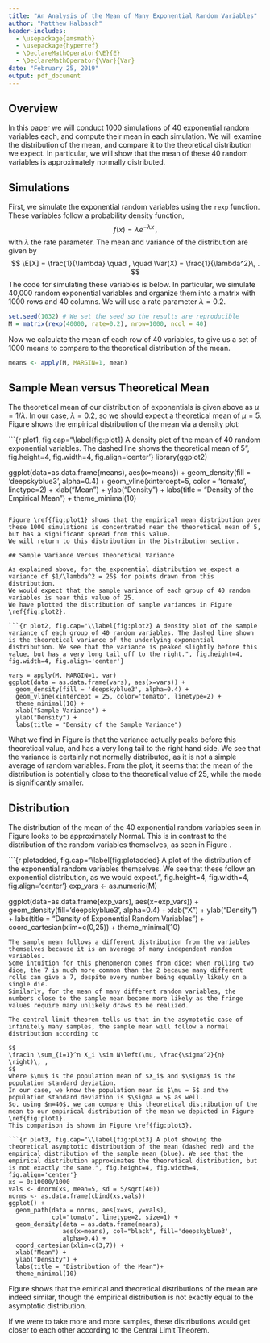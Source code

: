 ```yaml
---
title: "An Analysis of the Mean of Many Exponential Random Variables"
author: "Matthew Halbasch"
header-includes:
  - \usepackage{amsmath}
  - \usepackage{hyperref}
  - \DeclareMathOperator{\E}{E}
  - \DeclareMathOperator{\Var}{Var}
date: "February 25, 2019"
output: pdf_document
---
```

## Overview

In this paper we will conduct 1000 simulations of 40 exponential random variables each, and compute their mean in each simulation. We will examine the distribution of the mean, and compare it to the theoretical distribution we expect. In particular, we will show that the mean of these 40 random variables is approximately normally distributed.

## Simulations

First, we simulate the exponential random variables using the `rexp` function.
These variables follow a probability density function, 
$$ f(x) = \lambda e^{-\lambda x}\, , $$
with $\lambda$ the rate parameter. The mean and variance of the distribution are given by
$$ \E[X] = \frac{1}{\lambda} \quad , \quad \Var(X) = \frac{1}{\lambda^2}\, . $$
The code for simulating these variables is below. 
In particular, we simulate 40,000 random exponential variables and organize them into a matrix with 1000 rows and 40 columns.
We will use a rate parameter $\lambda = 0.2$.

```r
set.seed(1032) # We set the seed so the results are reproducible
M = matrix(rexp(40000, rate=0.2), nrow=1000, ncol = 40)
```
Now we calculate the mean of each row of 40 variables, to give us a set of 1000 means to compare to the theoretical distribution of the mean.

```r
means <- apply(M, MARGIN=1, mean)
```

## Sample Mean versus Theoretical Mean

The theoretical mean of our distribution of exponentials is given above as $\mu = 1/\lambda$.
In our case, $\lambda = 0.2$, so we should expect a theoretical mean of $\mu = 5$.
Figure \ref{fig:plot1} shows the empirical distribution of the mean via a density plot:

```{r plot1, fig.cap="\\label{fig:plot1} A density plot of the mean of 40 random exponential variables. The dashed line shows the theoretical mean of 5", fig.height=4, fig.width=4, fig.align='center'}
library(ggplot2)

ggplot(data=as.data.frame(means), aes(x=means)) +
  geom_density(fill = 'deepskyblue3', alpha=0.4) +
  geom_vline(xintercept=5, color = 'tomato', linetype=2) +
  xlab("Mean") +
  ylab("Density") +
  labs(title = "Density of the Empirical Mean") +
  theme_minimal(10)
```

Figure \ref{fig:plot1} shows that the empirical mean distribution over these 1000 simulations is concentrated near the theoretical mean of 5, but has a significant spread from this value.
We will return to this distribution in the Distribution section.

## Sample Variance Versus Theoretical Variance

As explained above, for the exponential distribution we expect a variance of $1/\lambda^2 = 25$ for points drawn from this distribution.
We would expect that the sample variance of each group of 40 random variables is near this value of 25.
We have plotted the distribution of sample variances in Figure \ref{fig:plot2}.

```{r plot2, fig.cap="\\label{fig:plot2} A density plot of the sample variance of each group of 40 random variables. The dashed line shown is the theoretical variance of the underlying exponential distribution. We see that the variance is peaked slightly before this value, but has a very long tail off to the right.", fig.height=4, fig.width=4, fig.align='center'}

vars = apply(M, MARGIN=1, var)
ggplot(data = as.data.frame(vars), aes(x=vars)) +
  geom_density(fill = 'deepskyblue3', alpha=0.4) +
  geom_vline(xintercept = 25, color='tomato', linetype=2) +
  theme_minimal(10) +
  xlab("Sample Variance") +
  ylab("Density") +
  labs(title = "Density of the Sample Variance")
```

What we find in Figure \ref{fig:plot2} is that the variance actually peaks before this theoretical value, and has a very long tail to the right hand side.
We see that the variance is certainly not normally distributed, as it is not a simple average of random variables.
From the plot, it seems that the mean of the distribution is potentially close to the theoretical value of 25, while the mode is significantly smaller.

## Distribution
The distribution of the mean of the 40 exponential random variables seen in Figure \ref{fig:plot1} looks to be approximately Normal.
This is in contrast to the distribution of the random variables themselves, as seen in Figure \ref{fig:plotadded}.

```{r plotadded, fig.cap="\\label{fig:plotadded} A plot of the distribution of the exponential random variables themselves. We see that these follow an exponential distribution, as we would expect.", fig.height=4, fig.width=4, fig.align='center'}
exp_vars <- as.numeric(M)

ggplot(data=as.data.frame(exp_vars), aes(x=exp_vars)) +
  geom_density(fill='deepskyblue3', alpha=0.4) +
  xlab("X") +
  ylab("Density") +
  labs(title = "Density of Exponential Random Variables") +
  coord_cartesian(xlim=c(0,25)) +
  theme_minimal(10)

```
The sample mean follows a different distribution from the variables themselves because it is an average of many independent random variables.
Some intuition for this phenomenon comes from dice: when rolling two dice, the 7 is much more common than the 2 because many different rolls can give a 7, despite every number being equally likely on a single die.
Similarly, for the mean of many different random variables, the numbers close to the sample mean become more likely as the fringe values require many unlikely draws to be realized.

The central limit theorem tells us that in the asymptotic case of infinitely many samples, the sample mean will follow a normal distribution according to

$$
\frac1n \sum_{i=1}^n X_i \sim N\left(\mu, \frac{\sigma^2}{n}
\right)\, ,
$$
where $\mu$ is the population mean of $X_i$ and $\sigma$ is the population standard deviation.
In our case, we know the population mean is $\mu = 5$ and the population standard deviation is $\sigma = 5$ as well.
So, using $n=40$, we can compare this theoretical distribution of the mean to our empirical distribution of the mean we depicted in Figure \ref{fig:plot1}.
This comparison is shown in Figure \ref{fig:plot3}.

```{r plot3, fig.cap="\\label{fig:plot3} A plot showing the theoretical asymptotic distribution of the mean (dashed red) and the empirical distribution of the sample mean (blue). We see that the empirical distribution approximates the theoretical distribution, but is not exactly the same.", fig.height=4, fig.width=4, fig.align='center'}
xs = 0:10000/1000
vals <- dnorm(xs, mean=5, sd = 5/sqrt(40))
norms <- as.data.frame(cbind(xs,vals))
ggplot() +
  geom_path(data = norms, aes(x=xs, y=vals), 
            col="tomato", linetype=2, size=1) +
  geom_density(data = as.data.frame(means), 
               aes(x=means), col="black", fill='deepskyblue3',
               alpha=0.4) +
  coord_cartesian(xlim=c(3,7)) +
  xlab("Mean") +
  ylab("Density") +
  labs(title = "Distribution of the Mean")+
  theme_minimal(10)
```

Figure \ref{fig:plot3} shows that the emirical and theoretical distributions of the mean are indeed similar, though the empirical distribution is not exactly equal to the asymptotic distribution.

If we were to take more and more samples, these distributions would get closer to each other according to the Central Limit Theorem.